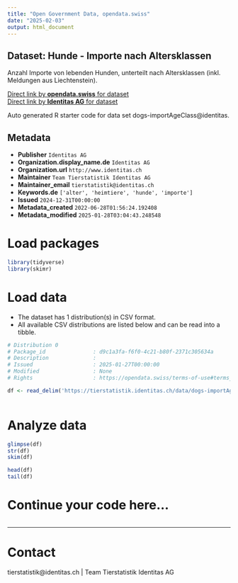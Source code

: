 ```yaml
---
title: "Open Government Data, opendata.swiss"
date: "2025-02-03"
output: html_document
---
```


## Dataset: Hunde - Importe nach Altersklassen

Anzahl Importe von lebenden Hunden, unterteilt nach Altersklassen (inkl. Meldungen aus Liechtenstein).

[Direct link by **opendata.swiss** for dataset](https://opendata.swiss/de/dataset/hunde-importe-nach-altersklassen)<br>
[Direct link by **Identitas AG** for dataset](https://tierstatistik.identitas.ch/)

Auto generated R starter code for data set dogs-importAgeClass@identitas.

## Metadata

- **Publisher** `Identitas AG`
- **Organization.display_name.de** `Identitas AG`
- **Organization.url** `http://www.identitas.ch`
- **Maintainer** `Team Tierstatistik Identitas AG`
- **Maintainer_email** `tierstatistik@identitas.ch`
- **Keywords.de** `['alter', 'heimtiere', 'hunde', 'importe']`
- **Issued** `2024-12-31T00:00:00`
- **Metadata_created** `2022-06-28T01:56:24.192408`
- **Metadata_modified** `2025-01-28T03:04:43.248548`


# Load packages

```r

library(tidyverse)
library(skimr)

```

# Load data

-   The dataset has 1 distribution(s) in CSV format.
-   All available CSV distributions are listed below and can be read into a tibble.

```r

# Distribution 0
# Package_id               : d9c1a3fa-f6f0-4c21-b80f-2371c305634a
# Description              : 
# Issued                   : 2025-01-27T00:00:00
# Modified                 : None
# Rights                   : https://opendata.swiss/terms-of-use#terms_by

df <- read_delim('https://tierstatistik.identitas.ch/data/dogs-importAgeClass.csv')



```

# Analyze data

```r

glimpse(df)
str(df)
skim(df)

head(df)
tail(df)

```

# Continue your code here...

```r

```

------------------------------------------------------------------------

# Contact

tierstatistik@identitas.ch | Team Tierstatistik Identitas AG
